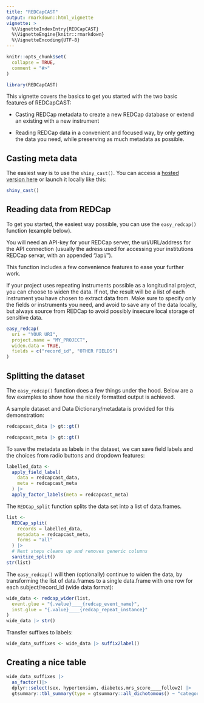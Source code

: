 ```yaml
---
title: "REDCapCAST"
output: rmarkdown::html_vignette
vignette: >
  %\VignetteIndexEntry{REDCapCAST}
  %\VignetteEngine{knitr::rmarkdown}
  %\VignetteEncoding{UTF-8}
---
```


```r
knitr::opts_chunk$set(
  collapse = TRUE,
  comment = "#>"
)
```

```r
library(REDCapCAST)
```

This vignette covers the basics to get you started with the two basic features of REDCapCAST:

-   Casting REDCap metadata to create a new REDCap database or extend an existing with a new instrument

-   Reading REDCap data in a convenient and focused way, by only getting the data you need, while preserving as much metadata as possible.

## Casting meta data

The easiest way is to use the `shiny_cast()`. You can access a [hosted version here](https://agdamsbo.shinyapps.io/redcapcast/) or launch it locally like this:

```r
shiny_cast()
```


## Reading data from REDCap

To get you started, the easiest way possible, you can use the `easy_redcap()` function (example below).

You will need an API-key for your REDCap server, the uri/URL/address for the API connection (usually the adress used for accessing your institutions REDCap servar, with an appended "/api/").

This function includes a few convenience features to ease your further work.

If your project uses repeating instruments possible as a longitudinal project, you can choose to widen the data. If not, the result will be a list of each instrument you have chosen to extract data from. Make sure to specify only the fields or instruments you need, and avoid to save any of the data locally, but always source from REDCap to avoid possibly insecure local storage of sensitive data.

```r
easy_redcap(
  uri = "YOUR URI",
  project.name = "MY_PROJECT",
  widen.data = TRUE,
  fields = c("record_id", "OTHER FIELDS")
)
```

## Splitting the dataset

The `easy_redcap()` function does a few things under the hood. Below are a few examples to show how the nicely formatted output is achieved.

A sample dataset and Data Dictionary/metadata is provided for this demonstration:

```r
redcapcast_data |> gt::gt()
```

```r
redcapcast_meta |> gt::gt()
```

To save the metadata as labels in the dataset, we can save field labels and the choices from radio buttons and dropdown features:

```r
labelled_data <-
  apply_field_label(
    data = redcapcast_data,
    meta = redcapcast_meta
  ) |>
  apply_factor_labels(meta = redcapcast_meta)
```

The `REDCap_split` function splits the data set into a list of data.frames.

```r
list <-
  REDCap_split(
    records = labelled_data,
    metadata = redcapcast_meta,
    forms = "all"
  ) |>
  # Next steps cleans up and removes generic columns
  sanitize_split()
str(list)
```

The `easy_redcap()` will then (optionally) continue to widen the data, by transforming the list of data.frames to a single data.frame with one row for each subject/record_id (wide data format):

```r
wide_data <- redcap_wider(list,
  event.glue = "{.value}____{redcap_event_name}",
  inst.glue = "{.value}____{redcap_repeat_instance}"
)
wide_data |> str()
```

Transfer suffixes to labels:

```r
wide_data_suffixes <- wide_data |> suffix2label()
```

## Creating a nice table

```r
wide_data_suffixes |> 
  as_factor()|>
  dplyr::select(sex, hypertension, diabetes,mrs_score____follow2) |>
  gtsummary::tbl_summary(type = gtsummary::all_dichotomous() ~ "categorical")
```
